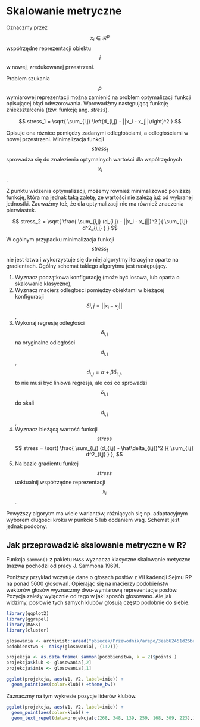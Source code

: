 # Skalowanie metryczne

Oznaczmy przez $$x_i \in \mathcal R^p$$ współrzędne reprezentacji obiektu $$i$$ w nowej, zredukowanej przestrzeni.

Problem szukania $$p$$ wymiarowej reprezentacji można zamienić na problem optymalizacji funkcji opisującej błąd odwzorowania. Wprowadźmy następującą funkcję zniekształcenia (tzw. funkcję ang. *stress*).

$$
stress_1 = \sqrt{ \sum_{i,j} \left(d_{i,j} - ||x_i - x_j||\right)^2 }
$$

Opisuje ona różnice pomiędzy zadanymi odległościami, a odległościami w nowej przestrzeni. Minimalizacja funkcji $$stress_1$$ sprowadza się do znalezienia optymalnych wartości dla współrzędnych $$x_i$$. 

Z punktu widzenia optymalizacji, możemy również minimalizować poniższą funkcję, która ma jednak taką zaletę, że wartości nie zależą już od wybranej jednostki. Zauważmy też, że dla optymalizacji nie ma również znaczenia pierwiastek. 

$$
stress_2 = \sqrt{ \frac{ \sum_{i,j} (d_{i,j} - ||x_i - x_j||)^2 }{ \sum_{i,j} d^2_{i,j} } }
$$


W ogólnym przypadku minimalizacja funkcji $$stress_1$$ nie jest łatwa i wykorzystuje się do niej algorytmy iteracyjne oparte na gradientach. Ogólny schemat takiego algorytmu jest następujący.

1. Wyznacz początkowa konfigurację (może być losowa, lub oparta o skalowanie klasyczne),
2. Wyznacz macierz odległości pomiędzy obiektami w bieżącej konfiguracji $$\delta{i,j} = ||x_i - x_j||$$,
3. Wykonaj regresję odległości $$\delta_{i,j}$$ na oryginalne odległości $$d_{i,j}$$,
$$
d_{i,j} = \alpha + \beta \delta_{i,j},
$$
to nie musi być liniowa regresja, ale coś co sprowadzi $$\delta_{i,j}$$ do skali $$d_{i,j}$$,
4. Wyznacz bieżącą wartość funkcji $$stress$$
$$
stress = \sqrt{ \frac{ \sum_{i,j} (d_{i,j} - \hat\delta_{i,j})^2 }{ \sum_{i,j} d^2_{i,j} } },
$$
5. Na bazie gradientu funkcji $$stress$$ uaktualnij współrzędne reprezentacji $$x_i$$. 

Powyższy algorytm ma wiele wariantów, różniących się np. adaptacyjnym wyborem długości kroku w punkcie 5 lub dodaniem wag. Schemat jest jednak podobny.


## Jak przeprowadzić skalowanie metryczne w R?

Funkcja `sammon()` z pakietu `MASS` wyznacza klasyczne skalowanie metyczne (nazwa pochodzi od pracy J. Sammona 1969).

Poniższy przykład wczytuje dane o głosach posłów z VII kadencji Sejmu RP na ponad 5600 głosowań. Opierając się na macierzy podobieństw wektorów głosów wyznaczmy dwu-wymiarową reprezentacje posłów. Pozycja zależy wyłącznie od tego w jaki sposób głosowano. Ale jak widzimy, posłowie tych samych klubów głosują często podobnie do siebie.

```r
library(ggplot2)
library(ggrepel)
library(MASS)
library(cluster)

glosowania <- archivist::aread("pbiecek/Przewodnik/arepo/3eab62451d26be6d14fe99dda69675ca")
podobienstwa <- daisy(glosowania[,-(1:2)])

projekcja <- as.data.frame( sammon(podobienstwa, k = 2)$points )
projekcja$klub <- glosowania[,2]
projekcja$imie <- glosowania[,1]

ggplot(projekcja, aes(V1, V2, label=imie)) + 
  geom_point(aes(color=klub)) +theme_bw()
```

Zaznaczmy na tym wykresie pozycje liderów klubów.

```r
ggplot(projekcja, aes(V1, V2, label=imie)) + 
  geom_point(aes(color=klub)) +
  geom_text_repel(data=projekcja[c(268, 348, 139, 259, 168, 309, 223),]) +theme_bw()
```

